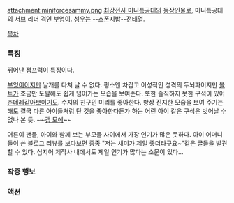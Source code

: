 attachment:miniforcesammy.png
[[최강전사 미니특공대]]의 [[등장인물]]로, 미니특공대의 서브 리더 격인 [[부엉이]].
[[성우]]는 --스폰지밥--[[전태열]].

[[목차]]

=== 특징 ===
뛰어난 점프력이 특징이다.

[[부엉이]]이지만 날개를 다쳐 날 수 없다. 평소엔 차갑고 이성적인 성격의 두뇌파이지만 [[볼트]]가 조금만 도발해도 쉽게 넘어가는 모습을 보여준다. 또한 솔직하지 못한 구석이 있어 [[츤데레]]같아보이기도. 수지의 친구인 미리를 좋아한다. 항상 진지한 모습을 보여 주기는 해도 결국 다른 아이들처럼 단 것을 좋아한다든가 하는 어린 아이 같은 구석은 벗어날 수 없나 본 듯. ~~[[갭 모에]]~~

어른이 팬들, 아이와 함께 보는 부모들 사이에서 가장 인기가 많은 듯하다.  아이 어머니들이 쓴 블로그 리뷰를 보다보면 종종 "저는 새미가 제일 좋더라구요~"같은 글들을 발견할 수 있다. 심지어 제작사 내에서도 제일 인기가 많다는 소문이 있다...

=== 작중 행보 ===
=== 액션 ===
